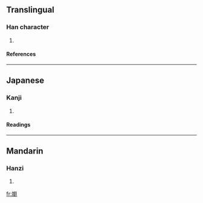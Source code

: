 ==Translingual==
===Han character===
{{Han char|rn=38|rad=女|as=15|sn=18|four=4240<sub>0</sub>|canj=女竹金弓 (VHCN)}}
# {{defn|Han|sort=女15}}
====References====
{{Han ref|kx=0273.300|dkj=06862|dj=0542.010|hdz=21088.200|uh=5B3C|ud=23356|bh=EFC1|bd=61377}}
----
==Japanese==
===Kanji===
{{ja-kanji|grade=|rs=女15}}
# {{defn|Japanese}} 
====Readings====
{{ja-readings|on=[[りわ]] (riwa), [[る]] (ru)|kun=[[やもめ]] (yamome), [[なまめかしい]] (namamekashii)}}
----
==Mandarin==
===Hanzi===
{{cmn-hanzi|pin=[[liǔ]] ([[liu3]])|wg=liu<sup>3</sup>}}
# {{defn|Mandarin}}

[[fr:嬼]]